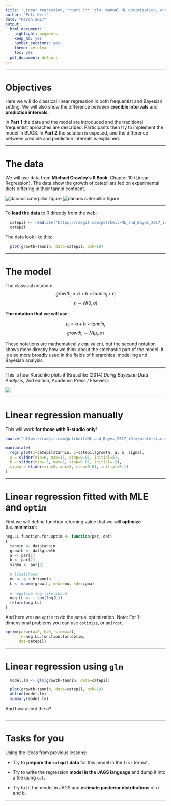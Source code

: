 ```yaml
---
title: "Linear regression, **part 1**: glm, manual ML optimization, and `optim`"
author: "Petr Keil"
date: "March 2017"
output:
  html_document:
    highlight: pygments
    keep_md: yes
    number_sections: yes
    theme: cerulean
    toc: yes
  pdf_document: default
---
```


***

# Objectives

Here we will do classical linear regression in both frequentist and Bayesian setting. We will also show the difference between **credible intervals** and  **prediction intervals**.

In **Part 1** the data and the model are introduced and the traditional frequentist aproaches are described. Participants then try to implement the model in BUGS. In **Part 2** the solution is exposed, and the difference between credible and prediction intervals is explained.


***

# The data

We will use data from **Michael Crawley's R Book**, Chapter 10 (Linear Regression). The data show the growth of catepillars fed on experimental diets differing in their tannin contnent.

![danaus caterpillar figure](figure/danaus.png)
![danaus caterpillar figure](figure/Tannic_acid.png)

***

To **load the data** to R directly from the web:

```r
  catepil <- read.csv("https://rawgit.com/petrkeil/ML_and_Bayes_2017_iDiv/master/Linear%20Regression/catepilar_data.csv")
  catepil
```

The data look like this:

```r
  plot(growth~tannin, data=catepil, pch=19)
```

***

# The model

The classical notation:
$$ growth_i = a + b \times tannin_i + \epsilon_i  $$
$$ \epsilon_i \sim N(0, \sigma)$$


**The notation that we will use**:

$$ \mu_i = a + b \times tannin_i $$
$$ growth_i \sim N(\mu_i, \sigma) $$

These notations are mathematically equivalent, 
but the second notation shows more directly 
how we think about the stochastic part of the model. It is also more broadly used
in the fields of hierarchical modelling and Bayesian analysis.

***

This is how Kurschke plots it (Kruschke (2014) *Doing Bayesian Data Analysis*, 2nd edition, Academic Press / Elsevier):

![](https://raw.githubusercontent.com/petrkeil/ML_and_Bayes_2017_iDiv/master/Figures/normal_linear_regression.png)

***

# Linear regression manually

This will work **for those with R-studio only**!

```r
source("https://rawgit.com/petrkeil/ML_and_Bayes_2017_iDiv/master/Linear Regression/linear_regression_part0_functions.r")
```


```r
manipulate(
  regr.plot(x=catepil$tannin, y=catepil$growth, a, b, sigma),
  a = slider(min=0, max=15, step=0.01, initial=5),
  b = slider(min=-5, max=5, step=0.01, initial=-2),
  sigma = slider(min=0, max=3, step=0.01, initial=0.1)
)
```

***

# Linear regression fitted with MLE and `optim`

First we will define function returning value that we will **optimize** (i.e. **minimize**):

```r
neg.LL.function.for.optim <- function(par, dat)
{
  tannin <- dat$tannin
  growth <- dat$growth
  a <- par[1]
  b <- par[2]
  sigma <- par[3]
  
  # likelihood
  mu <- a + b*tannin
  L <- dnorm(growth, mean=mu, sd=sigma)
  
  # negative log-likelihood
  neg.LL <- - sum(log(L))
  return(neg.LL)
}
```

And here we use `optim` to do the actual optimization. Note: For 1-dimensional problems
you can use `optimize`, or `uniroot`.

```r
optim(par=c(a=0, b=0, sigma=1), 
      fn=neg.LL.function.for.optim, 
      dat=catepil)
```

***

# Linear regression using `glm`

```r
  model.lm <- glm(growth~tannin, data=catepil)
```

```r
  plot(growth~tannin, data=catepil, pch=19)
  abline(model.lm)
  summary(model.lm)
```

And how about the $\sigma$?

```r

```


***

# Tasks for you

Using the ideas from previous lessons:

- Try to **prepare the `catepil` data** for this model in the `list` format.

- Try to write the regression **model in the JAGS language** and dump it into a file using `cat`.

- Try to fit the model in JAGS and **estimate posterior distributions** of $a$ and $b$.


***











